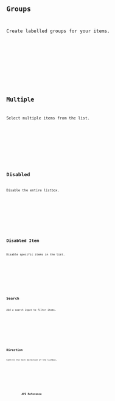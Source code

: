 ---
---








<Preview client:load>
	<Fragment slot="preview">
		<Default client:visible />
	</Fragment>
	<Fragment slot="code">
		<Code code={DefaultRaw} lang="svelte" />
	</Fragment>
</Preview>

## Groups

Create labelled groups for your items.

<Preview client:load>
	<Fragment slot="preview">
		<Group client:visible />
	</Fragment>
	<Fragment slot="code">
		<Code code={GroupRaw} lang="svelte" />
	</Fragment>
</Preview>

## Multiple

Select multiple items from the list.

<Preview client:load>
	<Fragment slot="preview">
		<Multiple client:visible />
	</Fragment>
	<Fragment slot="code">
		<Code code={MultipleRaw} lang="svelte" />
	</Fragment>
</Preview>

## Disabled

Disable the entire listbox.

<Preview client:load>
	<Fragment slot="preview">
		<Disabled client:visible />
	</Fragment>
	<Fragment slot="code">
		<Code code={DisabledRaw} lang="svelte" />
	</Fragment>
</Preview>

## Disabled Item

Disable specific items in the list.

<Preview client:load>
	<Fragment slot="preview">
		<DisabledItem client:visible />
	</Fragment>
	<Fragment slot="code">
		<Code code={DisabledItemRaw} lang="svelte" />
	</Fragment>
</Preview>

## Search

Add a search input to filter items.

<Preview client:load>
	<Fragment slot="preview">
		<Search client:visible />
	</Fragment>
	<Fragment slot="code">
		<Code code={SearchRaw} lang="svelte" />
	</Fragment>
</Preview>

## Direction

Control the text direction of the listbox.

<Preview client:load>
	<Fragment slot="preview">
		<Dir client:visible />
	</Fragment>
	<Fragment slot="code">
		<Code code={DirRaw} lang="svelte" />
	</Fragment>
</Preview>

## API Reference

<ApiTable />
